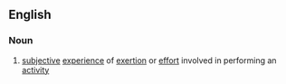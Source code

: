 ==English==
===Noun===
{{en-noun|uncountable}}
# {{psychology}} [[subjective]] [[experience]] of [[exertion]] or [[effort]] involved in performing an [[activity]]